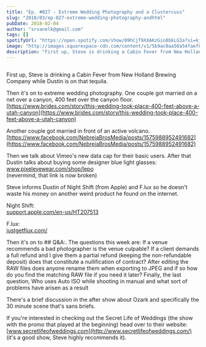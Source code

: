 ```yaml
---
title: "Ep. #027 - Extreme Wedding Photography and a Clustercuss"
slug: "2018/03/ep-027-extreme-wedding-photography-andhtml"
pubDate: 2018-02-04
author: "srvanelk@gmail.com"
tags: []
spotifyUrl: "https://open.spotify.com/show/09hCjT9XXAKzGin8bkLG3a?si=kjRZvQ1JTb6Ov3HVzSSlWA"
image: "http://images.squarespace-cdn.com/content/v1/5b9ac0aa50a54faef024c950/1547782353969-CLUTXD6G6GIXS0GROCV3/image-asset.jpeg/img.jpg/weddingphotohangover/embed/episodes/Ep--027---Extreme-Wedding-Photography-and-a-Clustercuss-e1rih9"
description: "First up, Steve is drinking a Cabin Fever from New Holland Brewing Company while Dustin is on that tequila."
---
```


<figure>
  <img src="http://images.squarespace-cdn.com/content/v1/5b9ac0aa50a54faef024c950/1547782353969-CLUTXD6G6GIXS0GROCV3/image-asset.jpeg/img.jpg/weddingphotohangover/embed/episodes/Ep--027---Extreme-Wedding-Photography-and-a-Clustercuss-e1rih9" alt="" />
</figure>

First up, Steve is drinking a Cabin Fever from New Holland Brewing Company while Dustin is on that tequila.

Then it's on to extreme wedding photography. One couple got married on a net over a canyon, 400 feet over the canyon floor.  
[https://www.brides.com/story/this-wedding-took-place-400-feet-above-a-utah-canyon](https://www.brides.com/story/this-wedding-took-place-400-feet-above-a-utah-canyon)

Another couple got married in front of an active volcano.  
[https://www.facebook.com/NebrejaBrosMedia/posts/1575988952491682](https://www.facebook.com/NebrejaBrosMedia/posts/1575988952491682)

Then we talk about Vimeo's new data cap for their basic users. After that Dustin talks about buying some designer blue light glasses:   
www.pixeleyewear.com/shop/lepo  
(nevermind, that link is now broken)

Steve informs Dustin of Night Shift (from Apple) and F.lux so he doesn't waste his money on another weird product he found on the internet.

Night Shift:   
[support.apple.com/en-us/HT207513](http://support.apple.com/en-us/HT207513)

F.lux:   
[justgetflux.com/](http://justgetflux.com/)

Then it's on to ## Q&A:. The questions this week are: If a venue recommends a bad photographer is the venue culpable? If a client demands a full refund and I give them a partial refund (keeping the non-refundable deposit) does that constitute a nullification of contract? After editing the RAW files does anyone rename them when exporting to JPEG and if so how do you find the matching RAW file if you need it later? Finally, the last question, Who uses Auto ISO while shooting in manual and what sort of problems have arisen as a result

There's a brief discussion in the after show about Ozark and specifically the 30 minute scene that's sans briefs.

If you're interested in checking out the Secret Life of Weddings (the show with the promo that played at the beginning) head over to their website: [www.secretlifeofweddings.com](http://www.secretlifeofweddings.com/)  
(it's a good show, Steve highly recommends it).
